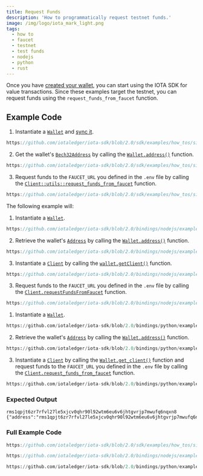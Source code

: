 ```yaml
---
title: Request Funds
description: 'How to programmatically request testnet funds.'
image: /img/logo/iota_mark_light.png
tags:
  - how to
  - faucet
  - testnet
  - test funds
  - nodejs
  - python
  - rust
---
```



Once you have [created your wallet](../wallet/create-wallet.md),
you can start using the IOTA SDK for value transactions. Since these examples target the testnet, you can request funds
using the `request_funds_from_faucet` function.

<TipFaucet />

## Example Code

<Tabs groupId="language" queryString>
<TabItem value="rust" label="Rust">

1. Instantiate a [`Wallet`](file:///home/lucas/Documents/IOTA/iota-sdk/target/doc/iota_sdk/wallet/core/struct.Wallet.html) and [sync it](../wallet/check-balance.mdx).

<div className={'hide-code-block-extras'}>

```rust reference
https://github.com/iotaledger/iota-sdk/blob/2.0/sdk/examples/how_tos/simple_transaction/request_funds.rs#L25-L30
```

</div>

2. Get the wallet's [`Bech32Address`](file:///home/lucas/Documents/IOTA/iota-sdk/target/doc/iota_sdk/types/block/address/bech32/struct.Bech32Address.html)
 by calling the [`Wallet.address()`](file:///home/lucas/Documents/IOTA/iota-sdk/target/doc/iota_sdk/wallet/core/struct.Wallet.html#method.address)
function.

<div className={'hide-code-block-extras'}>

```rust reference
https://github.com/iotaledger/iota-sdk/blob/2.0/sdk/examples/how_tos/simple_transaction/request_funds.rs#L33
```

</div>

3. Request funds to the `FAUCET_URL` you defined in the `.env` file by calling the [`Client::utils::request_funds_from_faucet`](file:///home/lucas/Documents/IOTA/iota-sdk/target/doc/iota_sdk/client/utils/fn.request_funds_from_faucet.html) function.

<div className={'hide-code-block-extras'}>

```rust reference
https://github.com/iotaledger/iota-sdk/blob/2.0/sdk/examples/how_tos/simple_transaction/request_funds.rs#L39
```

</div>

</TabItem>
<TabItem value="typescript-node" label="Typescript (Node.js)">

The following example will:

1. Instantiate a [`Wallet`](http://localhost:3000/iota-sdk/2.0/references/nodejs/classes/Wallet/).

<div className={'hide-code-block-extras'}>

```typescript reference
https://github.com/iotaledger/iota-sdk/blob/2.0/bindings/nodejs/examples/how_tos/simple_transaction/request-funds.ts#L24-L26
```

</div>

2. Retrieve the wallet's [`Address`](http://localhost:3000/iota-sdk/2.0/references/nodejs/classes/Address/) by calling the
   [`Wallet.address()`](../../references/nodejs/classes/Wallet.md#address) function.

<div className={'hide-code-block-extras'}>

```typescript reference
https://github.com/iotaledger/iota-sdk/blob/2.0/bindings/nodejs/examples/how_tos/simple_transaction/request-funds.ts#L28
```

</div>

3. Instantiate a [`Client`](http://localhost:3000/iota-sdk/2.0/references/nodejs/classes/Client/) by calling the [`wallet.getClient()`](http://localhost:3000/iota-sdk/2.0/references/nodejs/classes/Wallet/#getclient) function.

<div className={'hide-code-block-extras'}>

```typescript reference
https://github.com/iotaledger/iota-sdk/blob/2.0/bindings/nodejs/examples/how_tos/simple_transaction/request-funds.ts#L31
```

</div>

3. Request funds to the `FAUCET_URL` you defined in the `.env` file by calling the [`Client.requestFundsFromFaucet`](../../references/nodejs/classes/Client.md#requestfundsfromfaucet) function.

<div className={'hide-code-block-extras'}>

```typescript reference
https://github.com/iotaledger/iota-sdk/blob/2.0/bindings/nodejs/examples/how_tos/simple_transaction/request-funds.ts#L32-L35
```

</div>

</TabItem>
<TabItem value="python" label="Python">

1. Instantiate a [`Wallet`](http://localhost:3000/iota-sdk/2.0/references/python/iota_sdk/wallet/).

<div className={'hide-code-block-extras'}>

```python reference
https://github.com/iotaledger/iota-sdk/blob/2.0/bindings/python/examples/how_tos/simple_transaction/request_funds.py#L14
```

</div>

2. Retrieve the wallet's [`Address`](http://localhost:3000/iota-sdk/2.0/references/python/iota_sdk/types/address/) by calling the
[`Wallet.address()`](http://localhost:3000/iota-sdk/2.0/references/python/iota_sdk/wallet/#address) function.

<div className={'hide-code-block-extras'}>

```python reference
https://github.com/iotaledger/iota-sdk/blob/2.0/bindings/python/examples/how_tos/simple_transaction/request_funds.py#L16
```

</div>

3. Instantiate a [`Client`](http://localhost:3000/iota-sdk/2.0/references/python/iota_sdk/client/) by calling the [`Wallet.get_client()`](http://localhost:3000/iota-sdk/2.0/references/python/iota_sdk/wallet/#get_client) function
    and request funds to the `FAUCET_URL` you defined in the `.env` file by calling the [`Client.request_funds_from_faucet`](http://localhost:3000/iota-sdk/2.0/references/python/iota_sdk/client/_utils/#request_funds_from_faucet)
   function.

<div className={'hide-code-block-extras'}>

```python reference
https://github.com/iotaledger/iota-sdk/blob/2.0/bindings/python/examples/how_tos/simple_transaction/request_funds.py#L19
```

</div>

</TabItem>
</Tabs>

### Expected Output

```plaintext
rms1qpjt6zr7rfvl27le5xjcv0qhr90l92wtm6eu6v6jhtgvrjp7mwufq6nqxn8
{"address":"rms1qpjt6zr7rfvl27le5xjcv0qhr90l92wtm6eu6v6jhtgvrjp7mwufq6nqxn8","waitingRequests":11}
```

### Full Example Code

<Tabs groupId="language" queryString>
<TabItem value="rust" label="Rust">

```rust reference
https://github.com/iotaledger/iota-sdk/blob/2.0/sdk/examples/how_tos/simple_transaction/request_funds.rs
```

</TabItem>
<TabItem value="typescript-node" label="Typescript (Node.js)">

```typescript reference
https://github.com/iotaledger/iota-sdk/blob/2.0/bindings/nodejs/examples/how_tos/simple_transaction/request-funds.ts
```

</TabItem>
<TabItem value="python" label="Python">

```python reference
https://github.com/iotaledger/iota-sdk/blob/2.0/bindings/python/examples/how_tos/simple_transaction/request_funds.py
```

</TabItem>
</Tabs>
